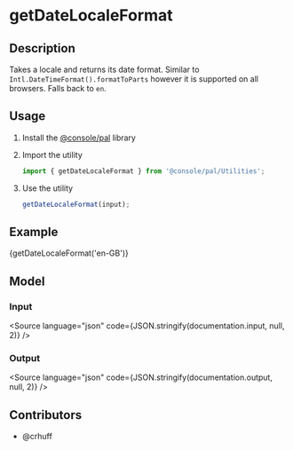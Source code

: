 
<Meta
  title="Cloud utilities/getDateLocaleFormat"
  component={getDateLocaleFormat}
  argTypes={{}}
/>

# getDateLocaleFormat

## Description

Takes a locale and returns its date format. Similar to `Intl.DateTimeFormat().formatToParts` however
it is supported on all browsers. Falls back to `en`.

## Usage

1.  Install the [@console/pal](https://github.ibm.com/ibmcloud/pal#how-to-install-and-use) library
2.  Import the utility

    ```js
    import { getDateLocaleFormat } from '@console/pal/Utilities';
    ```

3.  Use the utility

    ```js
    getDateLocaleFormat(input);
    ```

## Example

<Canvas>
  <Story name="Example">
    {getDateLocaleFormat('en-GB')}
  </Story>
</Canvas>

## Model

### Input

<Source language="json" code={JSON.stringify(documentation.input, null, 2)} />

### Output

<Source language="json" code={JSON.stringify(documentation.output, null, 2)} />

## Contributors

- @crhuff

